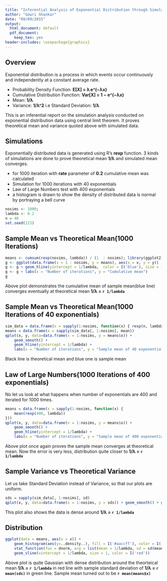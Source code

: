 ```yaml
---
title: "Inferential Analysis of Exponential Distribution through Simulation by CLT"
author: "Gowri Shankar"
date: "09/09/2015"
output:
  html_document: default
  pdf_document:
    keep_tex: yes
header-includes: \usepackage{graphicx}
---
```


## Overview

Exponential distribution is a process in which events occur continuously and independently
at a constant average rate.

 - Probability Density Function: **E[X] = λ e^(−λx)**
 - Cumulative Distribution Function: **Var[X] = 1 − e^(−λx)**
 - Mean: **1/λ**
 - Variance: **1/λ^2** i.e Standard Deviation: **1/λ**

This is an inferential report on the simulation analysis conducted on exponential distribution
data using central limit theorem. It proves theoretical mean and variance quoted above with simulated data.

## Simulations
Exponentially distributed data is generated using R's **rexp** function. 3 kinds of simulations are done to prove theoretical mean **1/λ** and simulated mean converges.

 - for 1000 iteration with **rate** parameter of **0.2** cumulative mean was calculated
 - Simulation for 1000 iterations with 40 exponentials
 - Law of Large Numbers test with 400 exponentials
 - a histogram is drawn to show the density of distributed data is normal by portraying a bell curve


```r
nosims <- 1000; 
lambda <- 0.2
n = 40
set.seed(123)
```

## Sample Mean vs Theoretical Mean(1000 Iterations)


```r
means <- cumsum(rexp(nosims, lambda)) / (1  : nosims); library(ggplot2)
g <- ggplot(data.frame(x = 1 : nosims, y = means), aes(x = x, y = y)) 
g <- g + geom_hline(yintercept = 1/lambda,  color = I('blue'), size = 1.5) + geom_line(size = 2) 
g <- g + labs(x = "Number of iterations", y = "Cumulative mean")
g
```

Above plot demonstrates the cumulative mean of sample mean(blue line) converges eventually at theoretical mean **1/λ = `r 1/lambda`**


## Sample Mean vs Theoretical Mean(1000 Iterations of 40 exponentials)

```r

sim_data = data.frame(x = sapply(1:nosims, function(x) { rexp(n, lambda) }))
means = data.frame(x = sapply(sim_data[, 1:nosims], mean))
qplot(x, y, data=data.frame(x = 1:nosims, y = means$x)) + 
    geom_smooth() + 
    geom_hline(yintercept = 1/lambda) + 
    labs(x = "Number of iterations", y = "Sample mean of 40 exponentials")
```
Black line is theoretical mean and blue one is sample mean

## Law of Large Numbers(1000 Iterations of 400 exponentials)
No let us look at what happens when number of exponentials are 400 and iterated for 1000 times.

```r
means = data.frame(x = sapply(1:nosims, function(x) {
    mean(rexp(400, lambda))
}))
qplot(x, y, data=data.frame(x = 1:nosims, y = means$x)) + 
    geom_smooth() + 
    geom_hline(yintercept = 1/lambda) + 
    labs(x = "Number of iterations", y = "Sample mean of 400 exponentials")
```

Above plot once again proves the sample mean converges at theoretical mean. Now the error is very less, distribution quite closer to **1/λ = `r 1/lambda`**

## Sample Variance vs Theoretical Variance
Let us take Standard Deviation instead of Variance, so that our plots are uniform.

```r

sds = sapply(sim_data[, 1:nosims], sd)
qplot(x, y, data=data.frame(x = 1:nosims, y = sds)) + geom_smooth() + geom_hline(yintercept = 1/lambda) + labs(x = "Number of iteration", y = "Standard Deviation")
```

This plot also shows the data is dense around **1/λ = `r 1/lambda`**

## Distribution

```r
ggplot(data = means, aes(x = x)) + 
    geom_histogram(aes(y=..density..), fill = I('#aaccff'), color = I('blue')) +
    stat_function(fun = dnorm, arg = list(mean = 1/lambda, sd = sd(means$x)), color = I('green'), size = 1.5) + 
    geom_vline(xintercept = 1/lambda, size = 1, color = I('red')) 

```

Above plot is quite Gaussian with dense distribution around the theorteical mean **1/λ = `r 1/lambda`** in red line with sample standard deviation of **1/λ = `r mean(sds)`** in green line.
Sample mean turned out to be **`r mean(means$x)`**

